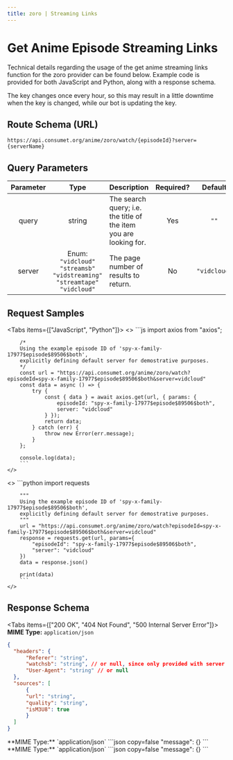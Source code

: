 ```yaml
---
title: zoro | Streaming Links
---
```



# Get Anime Episode Streaming Links

Technical details regarding the usage of the get anime streaming links function for the zoro provider can be found below. Example code is provided for both JavaScript and Python, along with a response schema.

The key changes once every hour, so this may result in a little downtime when the
key is changed, while our bot is updating the key.

## Route Schema (URL)

```
https://api.consumet.org/anime/zoro/watch/{episodeId}?server={serverName}
```

## Query Parameters

| Parameter |                                     Type                                     | Description                                                       | Required? |   Default    |
| :-------: | :--------------------------------------------------------------------------: | ----------------------------------------------------------------- | :-------: | :----------: |
|   query   |                                    string                                    | The search query; i.e. the title of the item you are looking for. |    Yes    |     `""`     |
|  server   | Enum: `"vidcloud"` `"streamsb"` `"vidstreaming"` `"streamtape"` `"vidcloud"` | The page number of results to return.                             |    No     | `"vidcloud"` |

## Request Samples

<Tabs items={["JavaScript", "Python"]}>
  <Tab>
    <>
        ```js
        import axios from "axios";

        /*
        Using the example episode ID of 'spy-x-family-17977$episode$89506$both',
        explicitly defining default server for demostrative purposes.
        */
        const url = "https://api.consumet.org/anime/zoro/watch?episodeId=spy-x-family-17977$episode$89506$both&server=vidcloud"
        const data = async () => {
            try {
                const { data } = await axios.get(url, { params: {
                    episodeId: "spy-x-family-17977$episode$89506$both",
                    server: "vidcloud"
                } });
                return data;
            } catch (err) {
                throw new Error(err.message);
            }
        };

        console.log(data);
        ```
    </>

  </Tab>
  <Tab>
    <>
        ```python
        import requests

        """
        Using the example episode ID of 'spy-x-family-17977$episode$89506$both',
        explicitly defining default server for demostrative purposes.
        """
        url = "https://api.consumet.org/anime/zoro/watch?episodeId=spy-x-family-17977$episode$89506$both&server=vidcloud"
        response = requests.get(url, params={
            "episodeId": "spy-x-family-17977$episode$89506$both",
            "server": "vidcloud"
        })
        data = response.json()

        print(data)
        ```
    </>

  </Tab>
</Tabs>

## Response Schema

<Tabs items={["200 OK", "404 Not Found", "500 Internal Server Error"]}>
  <Tab>
  **MIME Type:** `application/json`
  ```json copy=false
  {
    "headers": {
        "Referer": "string",
        "watchsb": "string", // or null, since only provided with server being equal to "streamsb".
        "User-Agent": "string" // or null
    },
    "sources": [
        {
        "url": "string",
        "quality": "string",
        "isM3U8": true
        }
    ]
  }
  ```
  </Tab>
  <Tab>
  **MIME Type:** `application/json`
  ```json copy=false
  "message": {}
  ```
  </Tab>
  <Tab>
  **MIME Type:** `application/json`
  ```json copy=false
  "message": {}
  ```
  </Tab>
</Tabs>
